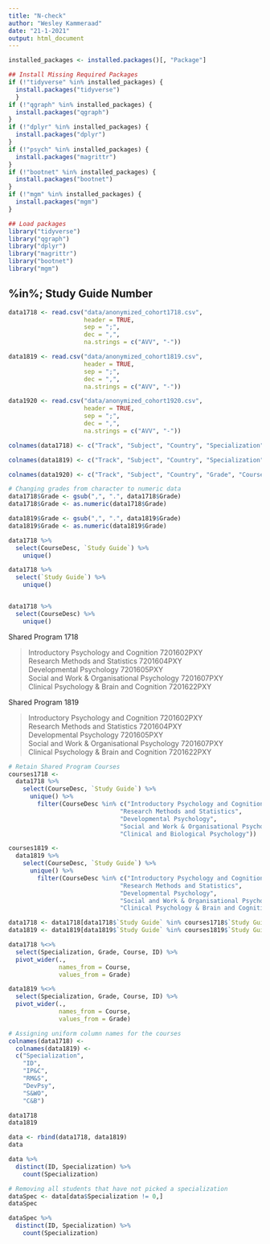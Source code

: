 ```yaml
---
title: "N-check"
author: "Wesley Kammeraad"
date: "21-1-2021"
output: html_document
---
```


```r
installed_packages <- installed.packages()[, "Package"]

## Install Missing Required Packages
if (!"tidyverse" %in% installed_packages) {
  install.packages("tidyverse")
  }
if (!"qgraph" %in% installed_packages) {
  install.packages("qgraph")
}
if (!"dplyr" %in% installed_packages) {
  install.packages("dplyr")
}
if (!"psych" %in% installed_packages) {
  install.packages("magrittr")
}
if (!"bootnet" %in% installed_packages) {
  install.packages("bootnet")
}
if (!"mgm" %in% installed_packages) {
  install.packages("mgm")
}

## Load packages
library("tidyverse")
library("qgraph")
library("dplyr")
library("magrittr")
library("bootnet")
library("mgm")
```

## %in%; Study Guide Number

```r
data1718 <- read.csv("data/anonymized_cohort1718.csv",
                     header = TRUE,
                     sep = ";",
                     dec = ",",
                     na.strings = c("AVV", "-"))

data1819 <- read.csv("data/anonymized_cohort1819.csv",
                     header = TRUE,
                     sep = ";",
                     dec = ",",
                     na.strings = c("AVV", "-"))

data1920 <- read.csv("data/anonymized_cohort1920.csv",
                     header = TRUE,
                     sep = ";",
                     dec = ",",
                     na.strings = c("AVV", "-"))
```

```r
colnames(data1718) <- c("Track", "Subject", "Country", "Specialization", "Grade", "Course", "CourseDesc", "Study Guide", "ID")

colnames(data1819) <- c("Track", "Subject", "Country", "Specialization", "Grade", "Course", "CourseDesc", "Study Guide", "Rank", "ID")

colnames(data1920) <- c("Track", "Subject", "Country", "Grade", "Course", "CourseDesc", "Study Guide", "Rank", "ID")  
```

```r
# Changing grades from character to numeric data
data1718$Grade <- gsub(",", ".", data1718$Grade)
data1718$Grade <- as.numeric(data1718$Grade)

data1819$Grade <- gsub(",", ".", data1819$Grade)
data1819$Grade <- as.numeric(data1819$Grade)
```

```r
data1718 %>%
  select(CourseDesc, `Study Guide`) %>%
    unique()

data1718 %>%
  select(`Study Guide`) %>%
    unique()


data1718 %>%
  select(CourseDesc) %>%
    unique()
```
Shared Program 1718

> Introductory Psychology and Cognition	7201602PXY			
> Research Methods and Statistics	7201604PXY			
> Developmental Psychology	7201605PXY			
> Social and Work & Organisational Psychology	7201607PXY			
> Clinical Psychology & Brain and Cognition	7201622PXY

Shared Program 1819

> Introductory Psychology and Cognition	7201602PXY			 
> Research Methods and Statistics	7201604PXY			
> Developmental Psychology	7201605PXY			
> Social and Work & Organisational Psychology	7201607PXY			
> Clinical Psychology & Brain and Cognition	7201622PXY

```r
# Retain Shared Program Courses
courses1718 <- 
  data1718 %>%
    select(CourseDesc, `Study Guide`) %>%
      unique() %>%
        filter(CourseDesc %in% c("Introductory Psychology and Cognition",
                               "Research Methods and Statistics",
                               "Developmental Psychology",
                               "Social and Work & Organisational Psychology",
                               "Clinical and Biological Psychology"))

courses1819 <- 
  data1819 %>%
    select(CourseDesc, `Study Guide`) %>%
      unique() %>%
        filter(CourseDesc %in% c("Introductory Psychology and Cognition",
                               "Research Methods and Statistics",
                               "Developmental Psychology",
                               "Social and Work & Organisational Psychology",
                               "Clinical Psychology & Brain and Cognition"))
```

```r
data1718 <- data1718[data1718$`Study Guide` %in% courses1718$`Study Guide`,]
data1819 <- data1819[data1819$`Study Guide` %in% courses1819$`Study Guide`,]
```

```r
data1718 %<>%
  select(Specialization, Grade, Course, ID) %>%
  pivot_wider(.,
              names_from = Course,
              values_from = Grade)

data1819 %<>%
  select(Specialization, Grade, Course, ID) %>%
  pivot_wider(.,
              names_from = Course,
              values_from = Grade)
```

```r
# Assigning uniform column names for the courses
colnames(data1718) <-
  colnames(data1819) <-
  c("Specialization",
    "ID",
    "IP&C",
    "RM&S",
    "DevPsy",
    "S&WO",
    "C&B")

data1718
data1819
```

```r
data <- rbind(data1718, data1819)
data
```

```r
data %>%
  distinct(ID, Specialization) %>%
    count(Specialization)
```

```r
# Removing all students that have not picked a specialization
dataSpec <- data[data$Specialization != 0,]
dataSpec
```

```r
dataSpec %>%
  distinct(ID, Specialization) %>%
    count(Specialization)
```
